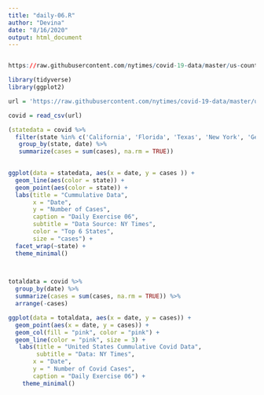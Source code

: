 ```yaml
---
title: "daily-06.R"
author: "Devina"
date: "8/16/2020"
output: html_document
---
```

```r
```

```r
https://raw.githubusercontent.com/nytimes/covid-19-data/master/us-counties.csv
```

```r
library(tidyverse)
library(ggplot2)

url = 'https://raw.githubusercontent.com/nytimes/covid-19-data/master/us-counties.csv'

covid = read_csv(url)

```


```r
(statedata = covid %>%
  filter(state %in% c('California', 'Florida', 'Texas', 'New York', 'Georgia', 'Illinois')) %>%
   group_by(state, date) %>%
   summarize(cases = sum(cases), na.rm = TRUE))
  

ggplot(data = statedata, aes(x = date, y = cases )) +
  geom_line(aes(color = state)) +
  geom_point(aes(color = state)) +
  labs(title = "Cummulative Data",
       x = "Date",
       y = "Number of Cases",
       caption = "Daily Exercise 06",
       subtitle = "Data Source: NY Times",
       color = "Top 6 States",
       size = "cases") +
  facet_wrap(~state) +
  theme_minimal()

  
```

```r
totaldata = covid %>%
  group_by(date) %>%
  summarize(cases = sum(cases, na.rm = TRUE)) %>%
  arrange(-cases)

ggplot(data = totaldata, aes(x = date, y = cases)) +
  geom_point(aes(x = date, y = cases)) +
  geom_col(fill = "pink", color = "pink") +
  geom_line(color = "pink", size = 3) +
   labs(title = "United States Cummulative Covid Data",
        subtitle = "Data: NY Times",
       x = "Date",
       y = " Number of Covid Cases",
       caption = "Daily Exercise 06") +
    theme_minimal()

 
  


```

